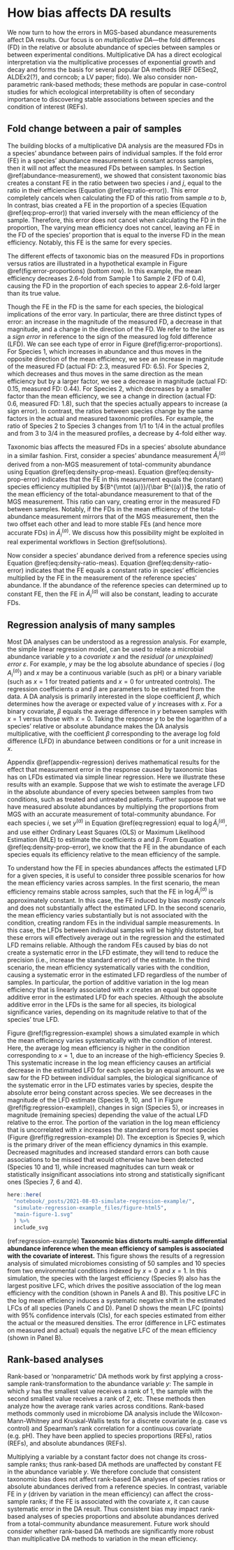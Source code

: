 # How bias affects DA results {#differential-abundance}

<!-- Previous title: Differential-abundance methods vary in their robustness to taxonomic bias  -->

We now turn to how the errors in MGS-based abundance measurements affect DA results.
Our focus is on _multiplicative DA_---the fold differences (FD) in the relative or absolute abundance of species between samples or between experimental conditions.
Multiplicative DA has a direct ecological interpretation via the multiplicative processes of exponential growth and decay and forms the basis for several popular DA methods (REF DESeq2, ALDEx2(?), and corncob; a LV paper; fido).
We also consider non-parametric rank-based methods; these methods are popular in case-control studies for which ecological interpretability is often of secondary importance to discovering stable associations between species and the condition of interest (REFs).


## Fold change between a pair of samples

The building blocks of a multiplicative DA analysis are the measured FDs in a species' abundance between pairs of individual samples.
<!-- The FE in the measured FD between two samples is given by the ratio of the FEs for the individual-sample measurements. -->
If the fold error (FE) in a species' abundance measurement is constant across samples, then it will not affect the measured FDs between samples.
<!-- Ratios -->
In Section \@ref(abundance-measurement), we showed that consistent taxonomic bias creates a constant FE in the ratio between two species $i$ and $j$, equal to the ratio in their efficiencies (Equation \@ref(eq:ratio-error)).
This error completely cancels when calculating the FD of this ratio from sample $a$ to $b$,
\begin{align}
  (\#eq:ratio-fc-error)
\underbrace{\frac{\tilde R_{i/j}^{(b)}}{\tilde R_{i/j}^{(a)}}}_\text{measured FD}
  = \frac
    {R_{i/j}^{(b)} \cdot \cancel{B_i / B_j}}
    {R_{i/j}^{(a)} \cdot \cancel{B_i / B_j}}
  =
  \underbrace{\frac{R_{i/j}^{(b)}}{R_{i/j}^{(a)}}}_\text{actual FD}
  .
\end{align}
<!-- Proportions -->
In contrast, bias created a FE in the proportion of a species (Equation \@ref(eq:prop-error)) that varied inversely with the mean efficiency of the sample.
Therefore, this error does not cancel when calculating the FD in the proportion,
\begin{align}
  (\#eq:prop-fc-error)
\underbrace{\frac{\tilde P_i^{(b)}}{\tilde P_i^{(a)}}}_\text{measured FD}
  = \frac
    {P_i^{(b)} \cdot \cancel{B_i} / \bar B^{(b)}}
    {P_i^{(a)} \cdot \cancel{B_i} / \bar B^{(a)}}
  =
  \underbrace{\frac{P_i^{(b)}}{P_i^{(a)}}}_\text{actual FD}
  \cdot
  \underbrace{\left[\frac{\bar B^{(b)}}{\bar B^{(a)}}\right]^{-1}}_\text{FE}
  .
\end{align}
The varying mean efficiency does not cancel, leaving an FE in the FD of the species' proportion that is equal to the inverse FD in the mean efficiency.
Notably, this FE is the same for every species.

The different effects of taxonomic bias on the measured FDs in proportions versus ratios are illustrated in a hypothetical example in Figure \@ref(fig:error-proportions) (bottom row).
In this example, the mean efficiency decreases 2.6-fold from Sample 1 to Sample 2 (FD of 0.4), causing the FD in the proportion of each species to appear 2.6-fold larger than its true value.
<!-- 0.4 is 1 / 2.6? Is there a reason why 0.4 is the canonical FD rather than 2.6 -->

Though the FE in the FD is the same for each species, the biological implications of the error vary.
In particular, there are three distinct types of error: an increase in the magnitude of the measured FD, a decrease in that magnitude, and a change in the direction of the FD.
We refer to the latter as a _sign error_ in reference to the sign of the measured log fold difference (LFD).
We can see each type of error in Figure \@ref(fig:error-proportions).
For Species 1, which increases in abundance and thus moves in the opposite direction of the mean efficiency, we see an increase in magnitude of the measured FD (actual FD: 2.3, measured FD: 6.5).
For Species 2, which decreases and thus moves in the same direction as the mean efficiency but by a larger factor, we see a decrease in magnitude (actual FD: 0.15, measured FD: 0.44).
<!-- I was initially confused by calling 0.44 a decrease in magnitude as compared with 0.15 as |0.44| > |0.15|, but see now that 0.15 is a larger multiplicative factor e.g. so that |log(0.44)| < |log(0.15)| -->
For Species 2, which decreases by a smaller factor than the mean efficiency, we see a change in direction (actual FD: 0.6, measured FD: 1.8), such that the species actually appears to increase (a sign error).
<!-- Again the sign error is on the log scale (unsure if being more explicit about this is helpful) -->
In contrast, the ratios between species change by the same factors in the actual and measured taxonomic profiles.
For example, the ratio of Species 2 to Species 3 changes from $1/1$ to $1/4$ in the actual profiles and from $3$ to $3/4$ in the measured profiles, a decrease by 4-fold either way.

<!-- The ratios in sample 1 are Actual: 1:1:1, Observed: 1:18:6 -->
<!-- The ratios in sample 2 are Actual: 15:1:4, Observed: 5:6:8 -->

Taxonomic bias affects the measured FDs in a species' absolute abundance in a similar fashion.
First, consider a species' abundance measurement $\tilde A_i^{(a)}$ derived from a non-MGS measurement of total-community abundance using Equation \@ref(eq:density-prop-meas).
Equation \@ref(eq:density-prop-error) indicates that the FE in this measurement equals the (constant) species efficiency multiplied by ${B^{\mtot (a)}}/{\bar B^{(a)}}$, the ratio of the mean efficiency of the total-abundance measurement to that of the MGS measurement.
This ratio can vary, creating error in the measured FD between samples.
Notably, if the FDs in the mean efficiency of the total-abundance measurement mirrors that of the MGS measurement, then the two offset each other and lead to more stable FEs (and hence more accurate FDs) in $\tilde A_i^{(a)}$.
We discuss how this possibility might be exploited in real experimental workflows in Section \@ref(solutions).

Now consider a species' abundance derived from a reference species using Equation \@ref(eq:density-ratio-meas).
Equation \@ref(eq:density-ratio-error) indicates that the FE equals a constant ratio in species' efficiencies multiplied by the FE in the measurement of the reference species' abundance.
If the abundance of the reference species can determined up to constant FE, then the FE in $\tilde A_i^{(a)}$ will also be constant, leading to accurate FDs.

## Regression analysis of many samples

Most DA analyses can be understood as a regression analysis.
For example, the simple linear regression model,
\begin{align}
  (\#eq:regression)
  y^{(a)} = \alpha + \beta x^{(a)} + \varepsilon^{(a)},
\end{align}
can be used to relate a microbial abundance variable $y$ to a _covariate_ $x$ and the _residual (or unexplained) error_ $\varepsilon$.
For example, $y$ may be the log absolute abundance of species $i$ ($\log A_i^{(a)}$) and $x$ may be a continuous variable (such as pH) or a binary variable (such as $x=1$ for treated patients and $x=0$ for untreated controls).
The regression coefficients $\alpha$ and $\beta$ are parameters to be estimated from the data.
A DA analysis is primarily interested in the slope coefficient $\beta$, which determines how the average or expected value of $y$ increases with $x$.
For a binary covariate, $\beta$ equals the average difference in $y$ between samples with $x=1$ versus those with $x=0$.
Taking the response $y$ to be the logarithm of a species' relative or absolute abundance makes the DA analysis multiplicative, with the coefficient $\beta$ corresponding to the average log fold difference (LFD) in abundance between conditions or for a unit increase in $x$.

Appendix \@ref(appendix-regression) derives mathematical results for the effect that measurement error in the response caused by taxonomic bias has on LFDs estimated via simple linear regression.
Here we illustrate these results with an example.
Suppose that we wish to estimate the average LFD in the absolute abundance of every species between samples from two conditions, such as treated and untreated patients.
Further suppose that we have measured absolute abundances by multiplying the proportions from MGS with an accurate measurement of total-community abundance.
For each species $i$, we set $y^{(a)}$ in Equation \@ref(eq:regression) equal to $\log \tilde A_{i}^{(a)}$, and use either Ordinary Least Squares (OLS) or Maximum Likelihood Estimation (MLE) to estimate the coefficients $\alpha$ and $\beta$.
From Equation \@ref(eq:density-prop-error), we know that the FE in the abundance of each species equals its efficiency relative to the mean efficiency of the sample.

To understand how the FE in species abundances affects the estimated LFD for a given species, it is useful to consider three possible scenarios for how the mean efficiency varies across samples.
In the first scenario, the mean efficiency remains stable across samples, such that the FE in $\log \tilde A_{i}^{(a)}$ is approximately constant. 
In this case, the FE induced by bias _mostly cancels_ and does not substantially affect the estimated LFD.
In the second scenario, the mean efficiency varies substantially but is not associated with the condition, creating random FEs in the individual sample measurements.
In this case, the LFDs between individual samples will be highly distorted, but these errors will effectively average out in the regression and the estimated LFD remains reliable.
Although the random FEs caused by bias do not create a systematic error in the LFD estimate, they will tend to reduce the precision (i.e., increase the standard error) of the estimate.
In the third scenario, the mean efficiency systematically varies with the condition, causing a systematic error in the estimated LFD regardless of the number of samples.
In particular, the portion of additive variation in the log mean efficiency that is linearly associated with $x$ creates an equal but opposite additive error in the estimated LFD for each species.
Although the absolute additive error in the LFDs is the same for all species, its biological significance varies, depending on its magnitude relative to that of the species' true LFD.

Figure \@ref(fig:regression-example) shows a simulated example in which the mean efficiency varies systematically with the condition of interest.
Here, the average log mean efficiency is higher in the condition corresponding to $x=1$, due to an increase of the high-efficiency Species 9.
This systematic increase in the log mean efficiency causes an artificial decrease in the estimated LFD for each species by an equal amount.
As we saw for the FD between individual samples, the biological significance of the systematic error in the LFD estimates varies by species, despite the absolute error being constant across species.
We see decreases in the magnitude of the LFD estimate (Species 9, 10, and 1 in Figure \@ref(fig:regression-example)), changes in sign (Species 5), or increases in magnitude (remaining species) depending the value of the actual LFD relative to the error.
The portion of the variation in the log mean efficiency that is uncorrelated with $x$ increases the standard errors for most species (Figure \@ref(fig:regression-example) D).
The exception is Species 9, which is the primary driver of the mean efficiency dynamics in this example.
Decreased magnitudes and increased standard errors can both cause associations to be missed that would otherwise have been detected (Species 10 and 1), while increased magnitudes can turn weak or statistically insignificant associations into strong and statistically significant ones (Species 7, 6 and 4).

<!-- Figure: Regression example -->

```r
here::here(
  "notebook/_posts/2021-08-03-simulate-regression-example/",
  "simulate-regression-example_files/figure-html5",
  "main-figure-1.svg"
  ) %>%
  include_svg
```

(ref:regression-example) **Taxonomic bias distorts multi-sample differential abundance inference when the mean efficiency of samples is associated with the covariate of interest.** This figure shows the results of a regression analysis of simulated microbiomes consisting of 50 samples and 10 species from two environmental conditions indexed by $x=0$ and $x=1$. In this simulation, the species with the largest efficiency (Species 9) also has the largest positive LFC, which drives the positive association of the log mean efficiency with the condition (shown in Panels A and B). This positive LFC in the log mean efficiency induces a systematic negative shift in the estimated LFCs of all species (Panels C and D). Panel D shows the mean LFC (points) with 95% confidence intervals (CIs), for each species estimated from either the actual or the measured densities. The error (difference in LFC estimates on measured and actual) equals the negative LFC of the mean efficiency (shown in Panel B).

<!-- end Figure -->

## Rank-based analyses 

Rank-based or 'nonparametric' DA methods work by first applying a cross-sample rank-transformation to the abundance variable $y$: The sample in which $y$ has the smallest value receives a rank of 1, the sample with the second smallest value receives a rank of 2, etc.
These methods then analyze how the average rank varies across conditions.
Rank-based methods commonly used in microbiome DA analysis include the Wilcoxon-Mann-Whitney and Kruskal-Wallis tests for a discrete covariate (e.g. case vs control) and Spearman's rank correlation for a continuous covariate (e.g. pH).
They have been applied to species proportions (REFs), ratios (REFs), and absolute abundances (REFs).

Multiplying a variable by a constant factor does not change its cross-sample ranks; thus rank-based DA methods are unaffected by constant FE in the abundance variable $y$.
We therefore conclude that consistent taxonomic bias does not affect rank-based DA analyses of species ratios or absolute abundances derived from a reference species.
In contrast, variable FE in $y$ (driven by variation in the mean efficiency) can affect the cross-sample ranks; if the FE is associated with the covariate $x$, it can cause systematic error in the DA result.
Thus consistent bias may impact rank-based analyses of species proportions and absolute abundances derived from a total-community abundance measurement.
Future work should consider whether rank-based DA methods are significantly more robust than multiplicative DA methods to variation in the mean efficiency.




